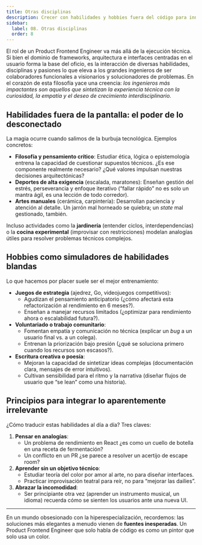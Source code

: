 ```yaml
---
title: Otras disciplinas
description: Crecer con habilidades y hobbies fuera del código para innovar y resolver mejor
sidebar:
  label: 08. Otras disciplinas
  order: 8
---
```


El rol de un Product Frontend Engineer va más allá de la ejecución técnica. Si bien el dominio de frameworks, arquitectura e interfaces centradas en el usuario forma la base del oficio, es la interacción de diversas habilidades, disciplinas y pasiones lo que eleva a los grandes ingenieros de ser colaboradores funcionales a visionarios y solucionadores de problemas. En el corazón de esta filosofía yace una creencia: *los ingenieros más impactantes son aquellos que sintetizan la experiencia técnica con la curiosidad, la empatía y el deseo de crecimiento interdisciplinario.*

## Habilidades fuera de la pantalla: el poder de lo desconectado

La magia ocurre cuando salimos de la burbuja tecnológica. Ejemplos concretos:

- **Filosofía y pensamiento crítico**: Estudiar ética, lógica o epistemología entrena la capacidad de cuestionar supuestos técnicos. ¿Es ese componente realmente necesario? ¿Qué valores impulsan nuestras decisiones arquitectónicas?
- **Deportes de alta exigencia** (escalada, maratones): Enseñan gestión del estrés, perseverancia y enfoque iterativo (“fallar rápido” no es solo un mantra ágil, es una lección de todo corredor).
- **Artes manuales** (cerámica, carpintería): Desarrollan paciencia y atención al detalle. Un jarrón mal horneado se quiebra; un *state* mal gestionado, también.

Incluso actividades como la **jardinería** (entender ciclos, interdependencias) o la **cocina experimental** (improvisar con restricciones) modelan analogías útiles para resolver problemas técnicos complejos.

## Hobbies como simuladores de habilidades blandas

Lo que hacemos por placer suele ser el mejor entrenamiento:

- **Juegos de estrategia** (ajedrez, Go, videojuegos competitivos):
  - Agudizan el pensamiento anticipatorio (¿cómo afectará esta refactorización al rendimiento en 6 meses?).
  - Enseñan a manejar recursos limitados (¿optimizar para rendimiento ahora o escalabilidad futura?).
- **Voluntariado o trabajo comunitario**:
  - Fomentan empatía y comunicación no técnica (explicar un *bug* a un usuario final vs. a un colega).
  - Entrenan la priorización bajo presión (¿qué se soluciona primero cuando los recursos son escasos?).
- **Escritura creativa o poesía**:
  - Mejoran la capacidad de sintetizar ideas complejas (documentación clara, mensajes de error intuitivos).
  - Cultivan sensibilidad para el ritmo y la narrativa (diseñar flujos de usuario que “se lean” como una historia).

## Principios para integrar lo aparentemente irrelevante

¿Cómo traducir estas habilidades al día a día? Tres claves:

1. **Pensar en analogías**:
   - Un problema de rendimiento en React ¿es como un cuello de botella en una receta de fermentación?
   - Un conflicto en un PR ¿se parece a resolver un acertijo de escape room?
2. **Aprender sin un objetivo técnico**:
   - Estudiar teoría del color por amor al arte, no para diseñar interfaces.
   - Practicar improvisación teatral para reír, no para “mejorar las dailies”.
3. **Abrazar la incomodidad**:
   - Ser principiante otra vez (aprender un instrumento musical, un idioma) recuerda cómo se sienten los usuarios ante una nueva UI.

---

En un mundo obsesionado con la hiperespecialización, recordemos: las soluciones más elegantes a menudo vienen de **fuentes inesperadas**. Un Product Frontend Engineer que solo habla de código es como un pintor que solo usa un color.